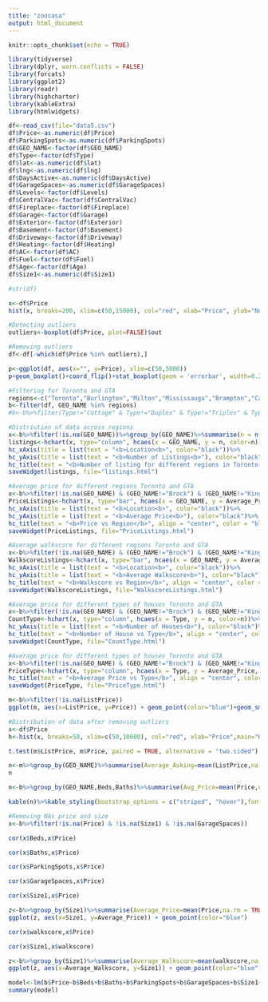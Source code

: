 ```yaml
---
title: "zoocasa"
output: html_document
---
```


```r
knitr::opts_chunk$set(echo = TRUE)
```

```r
library(tidyverse)
library(dplyr, warn.conflicts = FALSE)
library(forcats)
library(ggplot2)
library(readr)
library(highcharter)
library(kableExtra)
library(htmlwidgets)
```

```r
df<-read_csv(file="data5.csv")
df$Price<-as.numeric(df$Price)
df$ParkingSpots<-as.numeric(df$ParkingSpots)
df$GEO_NAME<-factor(df$GEO_NAME)
df$Type<-factor(df$Type)
df$lat<-as.numeric(df$lat)
df$lng<-as.numeric(df$lng)
df$DaysActive<-as.numeric(df$DaysActive)
df$GarageSpaces<-as.numeric(df$GarageSpaces)
df$Levels<-factor(df$Levels)
df$CentralVac<-factor(df$CentralVac)
df$Fireplace<-factor(df$Fireplace)
df$Garage<-factor(df$Garage)
df$Exterior<-factor(df$Exterior)
df$Basement<-factor(df$Basement)
df$Driveway<-factor(df$Driveway)
df$Heating<-factor(df$Heating)
df$AC<-factor(df$AC)
df$Fuel<-factor(df$Fuel)
df$Age<-factor(df$Age)
df$Size1<-as.numeric(df$Size1)
```

```r
#str(df)
```

```r
x<-df$Price
hist(x, breaks=200, xlim=c(50,15000), col="red", xlab="Price", ylab="Number of houses",main="Distribution of the Zoocasa dataset")
```
```r
#Detecting outliers
outliers<-boxplot(df$Price, plot=FALSE)$out

#Removing outliers
df<-df[-which(df$Price %in% outliers),]
```

```r
p<-ggplot(df, aes(x="", y=Price), xlim=c(50,5000))
p+geom_boxplot()+coord_flip()+stat_boxplot(geom = 'errorbar', width=0.2)
```

```r
#Filtering for Toronto and GTA
regions<-c("Toronto","Burlington","Milton","Mississauga","Brampton","Caledon","King","Vaughan","Markham","Whitchurch-Stouffville","Pickering","Ajax","Whitby","Oshawa","Clarington","Newmarket","Richmond Hill","East-Gwillimbury","Oakville","Aurora","Brock","Uxbridge","Scugog","Georgina","Halton-Hills")
b<-filter(df, GEO_NAME %in% regions)
#b<-b%>%filter(Type!="Cottage" & Type!="Duplex" & Type!="Triplex" & Type!="Fourplex" & Type!="Rural Resid" & Type!="Rowhouse" & Type!="Link" & Type!="Multiplex")
```

```r
#Distriution of data across regions
x<-b%>%filter(!is.na(GEO_NAME))%>%group_by(GEO_NAME)%>%summarise(n = n())%>%arrange(desc(n))
listings<-hchart(x, type="column", hcaes(x = GEO_NAME, y = n, color=n))%>%
hc_xAxis(title = list(text = "<b>Location<b>", color="black"))%>%
hc_yAxis(title = list(text = "<b>Number of Listings<b>"), color="black")%>%
hc_title(text = "<b>Number of listing for different regions in Toronto and GTA</b>", align = "center", color = "black")
saveWidget(listings, file="listings.html")
```

```r
#Average price for different regions Toronto and GTA
x<-b%>%filter(!is.na(GEO_NAME) & (GEO_NAME!="Brock") & (GEO_NAME!="King") & (GEO_NAME!="Uxbridge") & (GEO_NAME!="Scugog"))%>%group_by(GEO_NAME)%>%summarise(Average_Price=mean(ListPrice, na.rm=TRUE))%>%arrange(desc(Average_Price))
PriceListings<-hchart(x, type="bar", hcaes(x = GEO_NAME, y = Average_Price, color=Average_Price))%>%
hc_xAxis(title = list(text = "<b>Location<b>", color="black"))%>%
hc_yAxis(title = list(text = "<b>Average Price<b>"), color="black")%>%
hc_title(text = "<b>Price vs Region</b>", align = "center", color = "black")
saveWidget(PriceListings, file="PriceListings.html")
```

```r
#Average walkscore for different regions Toronto and GTA
x<-b%>%filter(!is.na(GEO_NAME) & (GEO_NAME!="Brock") & (GEO_NAME!="King") & (GEO_NAME!="Uxbridge") & (GEO_NAME!="Scugog"))%>%group_by(GEO_NAME)%>%summarise(Average_Walkscore=mean(walkscore, na.rm=TRUE))%>%arrange(desc(Average_Walkscore))%>%arrange()
WalkscoreListings<-hchart(x, type="bar", hcaes(x = GEO_NAME, y = Average_Walkscore, color=Average_Walkscore))%>%
hc_xAxis(title = list(text = "<b>Location<b>", color="black"))%>%
hc_yAxis(title = list(text = "<b>Average Walkscore<b>"), color="black")%>%
hc_title(text = "<b>Walkscore vs Region</b>", align = "center", color = "black")
saveWidget(WalkscoreListings, file="WalkscoreListings.html")
```

```r
#Average price for different types of houses Toronto and GTA
x<-b%>%filter(!is.na(GEO_NAME) & (GEO_NAME!="Brock") & (GEO_NAME!="King") & (GEO_NAME!="Uxbridge") & (GEO_NAME!="Scugog"))%>%group_by(Type)%>%count()
CountType<-hchart(x, type="column", hcaes(x = Type, y = n, color=n))%>%
hc_yAxis(title = list(text = "<b>Number of Houses<b>"), color="black")%>%
hc_title(text = "<b>Number of House vs Type</b>", align = "center", color = "black")
saveWidget(CountType, file="CountType.html")
```


```r
#Average price for different types of houses Toronto and GTA
x<-b%>%filter(!is.na(GEO_NAME) & (GEO_NAME!="Brock") & (GEO_NAME!="King") & (GEO_NAME!="Uxbridge") & (GEO_NAME!="Scugog"))%>%group_by(Type)%>%summarise(Average_Price=mean(Price, na.rm=TRUE))%>%arrange(desc(Average_Price))%>%arrange()
PriceType<-hchart(x, type="column", hcaes(x = Type, y = Average_Price, color=Average_Price))%>%
hc_title(text = "<b>Average Price vs Type</b>", align = "center", color = "black")
saveWidget(PriceType, file="PriceType.html")
```


```r
m<-b%>%filter(!is.na(ListPrice))
ggplot(m, aes(x=ListPrice, y=Price)) + geom_point(color="blue")+geom_smooth(method=lm, se=FALSE, linetype="dashed", color="darkred")+labs(title = "Asking Price vs. Sold Price", x = "Asking Price", y="Sold Price")
```

```r
#Distribution of data after removing outliers
x<-df$Price
h<-hist(x, breaks=50, xlim=c(50,10000), col="red", xlab="Price",main="Histogram with Normal Curve")
```

```r
t.test(m$ListPrice, m$Price, paired = TRUE, alternative = "two.sided")
```

```r
n<-m%>%group_by(GEO_NAME)%>%summarise(Average_Asking=mean(ListPrice,na.rm = TRUE),Average_Sold=mean(Price,na.rm = TRUE), Difference=(Average_Sold-Average_Asking))
n
```

```r
n<-b%>%group_by(GEO_NAME,Beds,Baths)%>%summarise(Avg_Price=mean(Price,na.rm = TRUE))#%>%order_by(Avg_Price,GEO_NAME,Beds,Baths)
```

```r
kable(n)%>%kable_styling(bootstrap_options = c("striped", "hover"),font_size = 14)%>%row_spec(0, bold = T, color = "white", background = "purple")
```

```r
#Removing NAs price and size
x<-b%>%filter(!is.na(Price) & !is.na(Size1) & !is.na(GarageSpaces))
```

```r
cor(x$Beds,x$Price)
```
```r
cor(x$Baths,x$Price)
```
```r
cor(x$ParkingSpots,x$Price)
```
```r
cor(x$GarageSpaces,x$Price)
```

```r
cor(x$Size1,x$Price)
```
```r
z<-b%>%group_by(Size1)%>%summarise(Average_Price=mean(Price,na.rm = TRUE))
ggplot(z, aes(x=Size1, y=Average_Price)) + geom_point(color="blue")
```

```r
cor(x$walkscore,x$Price)
```

```r
cor(x$Size1,x$walkscore)
```
```r
z<-b%>%group_by(Size1)%>%summarise(Average_Walkscore=mean(walkscore,na.rm = TRUE))
ggplot(z, aes(x=Average_Walkscore, y=Size1)) + geom_point(color="blue")
```


```r
model<-lm(b$Price~b$Beds+b$Baths+b$ParkingSpots+b$GarageSpaces+b$Size1+b$walkscore+b$CentralVac+b$Fireplace+b$GEO_NAME+b$Heating+b$Type)
summary(model)
```



